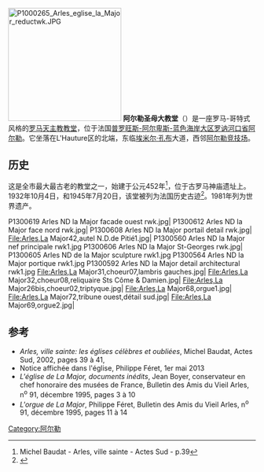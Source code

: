 [[File:P1000265_Arles_eglise_la_Major_reductwk.JPG|230px]]
'''阿尔勒圣母大教堂'''（{{Lang-fr|Église Notre-Dame-la-Major}}）是一座罗马-哥特式风格的[[罗马天主教|罗马天主教]][[教堂|教堂]]，位于法国[[普罗旺斯-阿尔卑斯-蓝色海岸大区|普罗旺斯-阿尔卑斯-蓝色海岸大区]][[罗讷河口省|罗讷河口省]][[阿尔勒|阿尔勒]]。它坐落在L'Hauture区的北端，东临[[埃米尔·孔布|埃米尔·孔布]]大道，西邻[[阿尔勒竞技场|阿尔勒竞技场]]。

== 历史 ==
这是全市最大最古老的教堂之一，始建于公元452年<ref>Michel Baudat - Arles, ville sainte - Actes Sud - p.39</ref>，位于古罗马神庙遗址上。1932年10月4日，和1945年7月20日，该堂被列为法国历史古迹<ref>{{Mérimée|PA00081134}}</ref>。1981年列为世界遗产。

<gallery mode="packed" caption="" heights="80">
P1300619 Arles ND la Major facade ouest rwk.jpg|
P1300612 Arles ND la Major face nord rwk.jpg|
P1300608 Arles ND la Major portail detail rwk.jpg|
File:Arles,La Major42,autel N.D.de Pitié1.jpg|
P1300560 Arles ND la Major nef principale rwk1.jpg
P1300606 Arles ND la Major St-Georges rwk.jpg|
P1300605 Arles ND de la Major sculpture rwk1.jpg
P1300564 Arles ND la Major portique rwk1.jpg
P1300592 Arles ND la Major detail architectural rwk1.jpg
File:Arles,La Major31,choeur07,lambris gauches.jpg|
File:Arles,La Major32,choeur08,reliquaire Sts Côme & Damien.jpg|
File:Arles,La Major26bis,choeur02,triptyque.jpg|
File:Arles,La Major68,orgue1.jpg|
File:Arles,La Major72,tribune ouest,détail sud.jpg|
File:Arles,La Major69,orgue2.jpg|
</Gallery>

== 参考 == 
{{References|colonnes = 2}}
* ''Arles, ville sainte: les églises célèbres et oubliées'', Michel Baudat, Actes Sud, 2002, pages 39 à 41,  {{ISBN|2-7427-4102-X}}
* Notice affichée dans l'église, Philippe Féret, 1er mai 2013
* ''L'église de La Major, documents inédits'', Jean Boyer, conservateur en chef honoraire des musées de France, Bulletin des Amis du Vieil Arles, n<sup>o</sup> 91, décembre 1995, pages 3 à 10
* ''L'orgue de La Major'', Philippe Féret, Bulletin des Amis du Vieil Arles, n<sup>o</sup> 91, décembre 1995, pages 11 à 14

[[Category:阿尔勒|Category:阿尔勒]]